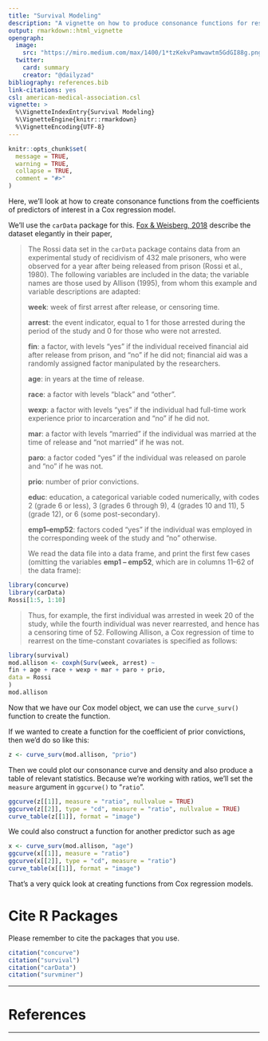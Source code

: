 ```yaml
---
title: "Survival Modeling"
description: "A vignette on how to produce consonance functions for results obtained from a survival analysis."
output: rmarkdown::html_vignette
opengraph:
  image: 
    src: "https://miro.medium.com/max/1400/1*tzKekvPamwawtm5GdGI88g.png"
  twitter:
    card: summary
    creator: "@dailyzad"  
bibliography: references.bib
link-citations: yes
csl: american-medical-association.csl
vignette: >
  %\VignetteIndexEntry{Survival Modeling}
  %\VignetteEngine{knitr::rmarkdown}
  %\VignetteEncoding{UTF-8}
---
```


```r
knitr::opts_chunk$set(
  message = TRUE,
  warning = TRUE,
  collapse = TRUE,
  comment = "#>"
)
```

Here, we'll look at how to create consonance functions from the coefficients of predictors of interest in a Cox regression model.

We'll use the `carData` package for this. [Fox & Weisberg, 2018](https://socialsciences.mcmaster.ca/jfox/Books/Companion/appendices/Appendix-Cox-Regression.pdf) describe the dataset elegantly in their paper,

> The Rossi data set in the `carData` package contains data from an experimental study of recidivism of 432 male prisoners, who were observed for a year after being released from prison (Rossi et al., 1980). The following variables are included in the data; the variable names are those used by Allison (1995), from whom this example and variable descriptions are adapted: 
>
> **week**: week of first arrest after release, or censoring time. 
>
> **arrest**: the event indicator, equal to 1 for those arrested during the period of the study and 0 for those who were not arrested. 
>
> **fin**: a factor, with levels “yes” if the individual received financial aid after release from prison, and “no” if he did not; financial aid was a randomly assigned factor manipulated by the researchers. 
>
> **age**: in years at the time of release. 
>
> **race**: a factor with levels “black” and “other”. 
>
> **wexp**: a factor with levels “yes” if the individual had full-time work experience prior to incarceration and “no” if he did not.  
>
> **mar**: a factor with levels “married” if the individual was married at the time of release and “not married” if he was not. 
> 
> **paro**: a factor coded “yes” if the individual was released on parole and “no” if he was not. 
>
> **prio**: number of prior convictions.
>
> **educ**: education, a categorical variable coded numerically, with codes 2 (grade 6 or less), 3 (grades 6 through 9), 4 (grades 10 and 11), 5 (grade 12), or 6 (some post-secondary).
>
> **emp1–emp52**: factors coded “yes” if the individual was employed in the corresponding week of the study and “no” otherwise. 
>
> We read the data file into a data frame, and print the first few cases (omitting the variables **emp1 – emp52**, which are in columns 11–62 of the data frame):

```r
library(concurve)
library(carData)
Rossi[1:5, 1:10]
```

> Thus, for example, the first individual was arrested in week 20 of the study, while the fourth individual was never rearrested, and hence has a censoring time of 52. Following Allison, a Cox regression of time to rearrest on the time-constant covariates is specified as follows:

```r
library(survival)
mod.allison <- coxph(Surv(week, arrest) ~
fin + age + race + wexp + mar + paro + prio,
data = Rossi
)
mod.allison
```

Now that we have our Cox model object, we can use the `curve_surv()` function to create the function.

If we wanted to create a function for the coefficient of prior convictions, then we'd do so like this: 

```r
z <- curve_surv(mod.allison, "prio")
```

Then we could plot our consonance curve and density and also produce a table of relevant statistics. Because we're working with ratios, we'll set the `measure` argument in `ggcurve()` to "`ratio`". 

```r
ggcurve(z[[1]], measure = "ratio", nullvalue = TRUE)
ggcurve(z[[2]], type = "cd", measure = "ratio", nullvalue = TRUE)
curve_table(z[[1]], format = "image")
```

We could also construct a function for another predictor such as age

```r
x <- curve_surv(mod.allison, "age")
ggcurve(x[[1]], measure = "ratio")
ggcurve(x[[2]], type = "cd", measure = "ratio")
curve_table(x[[1]], format = "image")
```

That's a very quick look at creating functions from Cox regression models. 

# Cite R Packages

Please remember to cite the packages that you use.

```r
citation("concurve")
citation("survival")
citation("carData")
citation("survminer")
```
* * * 

# References

* * * 